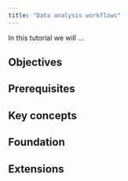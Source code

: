 ```yaml
---
title: "Data analysis workflows"
---
```


In this tutorial we will ...

## Objectives

## Prerequisites

## Key concepts

## Foundation

## Extensions
